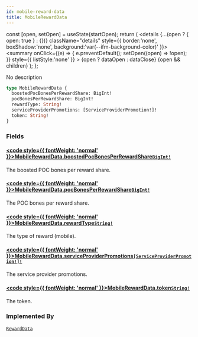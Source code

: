```yaml
---
id: mobile-reward-data
title: MobileRewardData
---
```









  const [open, setOpen] = useState(startOpen);
  return (
    <details {...(open ? { open: true } : {})} className="details" style={{ border:'none', boxShadow:'none', background:'var(--ifm-background-color)' }}>
      <summary
        onClick={(e) => {
          e.preventDefault();
          setOpen((open) => !open);
        }}
        style={{ listStyle:'none' }}
      >
      {open ? dataOpen : dataClose}
      </summary>
      {open && children}
    </details>
  );
};








No description


```graphql
type MobileRewardData {
  boostedPocBonesPerRewardShare: BigInt!
  pocBonesPerRewardShare: BigInt!
  rewardType: String!
  serviceProviderPromotions: [ServiceProviderPromotion!]!
  token: String!
}
```




### Fields

#### [<code style={{ fontWeight: 'normal' }}>MobileRewardData.<b>boostedPocBonesPerRewardShare</b></code>](#)<Bullet />[`BigInt!`](/schema/types/scalars/big-int.mdx) <Badge class="badge badge--secondary" text="non-null"/> <Badge class="badge badge--secondary" text="scalar"/> 
The boosted POC bones per reward share.


#### [<code style={{ fontWeight: 'normal' }}>MobileRewardData.<b>pocBonesPerRewardShare</b></code>](#)<Bullet />[`BigInt!`](/schema/types/scalars/big-int.mdx) <Badge class="badge badge--secondary" text="non-null"/> <Badge class="badge badge--secondary" text="scalar"/> 
The POC bones per reward share.


#### [<code style={{ fontWeight: 'normal' }}>MobileRewardData.<b>rewardType</b></code>](#)<Bullet />[`String!`](/schema/types/scalars/string.mdx) <Badge class="badge badge--secondary" text="non-null"/> <Badge class="badge badge--secondary" text="scalar"/> 
The type of reward (mobile).


#### [<code style={{ fontWeight: 'normal' }}>MobileRewardData.<b>serviceProviderPromotions</b></code>](#)<Bullet />[`[ServiceProviderPromotion!]!`](/schema/types/objects/service-provider-promotion.mdx) <Badge class="badge badge--secondary" text="non-null"/> <Badge class="badge badge--secondary" text="object"/> 
The service provider promotions.


#### [<code style={{ fontWeight: 'normal' }}>MobileRewardData.<b>token</b></code>](#)<Bullet />[`String!`](/schema/types/scalars/string.mdx) <Badge class="badge badge--secondary" text="non-null"/> <Badge class="badge badge--secondary" text="scalar"/> 
The token.






### Implemented By

[`RewardData`](/schema/types/unions/reward-data.mdx)  <Badge class="badge badge--secondary" text="union"/>

